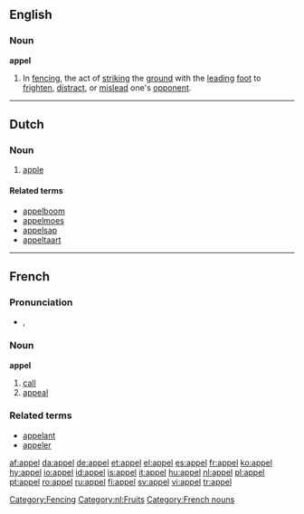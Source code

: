 {{see|appèl}}
==English==

===Noun===
'''appel'''

# In [[fencing]], the act of [[strike|striking]] the [[ground]] with the [[lead]]ing [[foot]] to [[frighten]], [[distract]], or [[mislead]] one's [[opponent]].

[[Category:Fencing]]

----

==Dutch==

===Noun===
{{nl-noun|g=m|pl1=appels|pl2=appelen|dim=appeltje}}

# [[apple]]

====Related terms====
*[[appelboom]]
*[[appelmoes]]
*[[appelsap]]
*[[appeltaart]]

[[Category:nl:Fruits]]
----

==French==

===Pronunciation===
*{{IPA|/a.pɛl/}}, {{SAMPA|/a.pEl/}}

===Noun===
'''appel''' {{m}}

# [[call]]
# [[appeal]]

===Related terms===
*[[appelant]]
*[[appeler]]

[[Category:French nouns]]

[[af:appel]]
[[da:appel]]
[[de:appel]]
[[et:appel]]
[[el:appel]]
[[es:appel]]
[[fr:appel]]
[[ko:appel]]
[[hy:appel]]
[[io:appel]]
[[id:appel]]
[[is:appel]]
[[it:appel]]
[[hu:appel]]
[[nl:appel]]
[[pl:appel]]
[[pt:appel]]
[[ro:appel]]
[[ru:appel]]
[[fi:appel]]
[[sv:appel]]
[[vi:appel]]
[[tr:appel]]